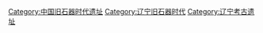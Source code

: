 [[Category:中国旧石器时代遗址|Category:中国旧石器时代遗址]]
[[Category:辽宁旧石器时代|Category:辽宁旧石器时代]]
[[Category:辽宁考古遗址|Category:辽宁考古遗址]]